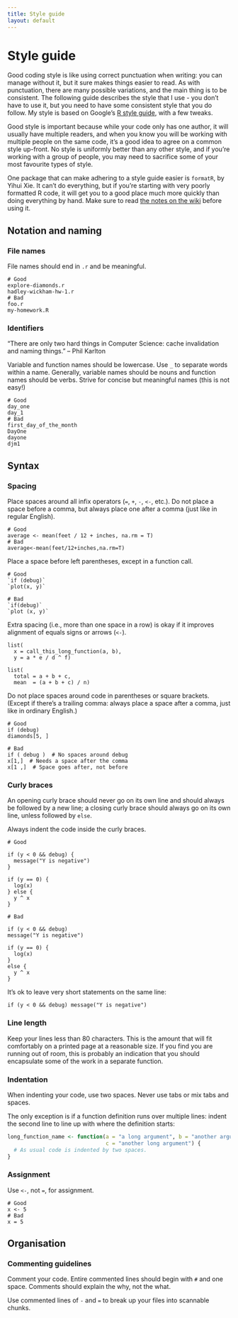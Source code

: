 ```yaml
---
title: Style guide
layout: default
---
```


# Style guide

Good coding style is like using correct punctuation when writing: you can manage without it, but it sure makes things easier to read. As with punctuation, there are many possible variations, and the main thing is to be consistent. The following guide describes the style that I use - you don't have to use it, but you need to have some consistent style that you do follow.  My style is  based on Google's [R style guide][1], with a few tweaks.

Good style is important because while your code only has one author, it will usually have multiple readers, and when you know you will be working with multiple people on the same code, it's a good idea to agree on a common style up-front.  No style is uniformly better than any other style, and if you're working with a group of people, you may need to sacrifice some of your most favourite types of style.

One package that can make adhering to a style guide easier is `formatR`, by Yihui Xie.  It can't do everything, but if you're starting with very poorly formatted R code, it will get you to a good place much more quickly than doing everything by hand.  Make sure to read [the notes on the wiki](https://github.com/yihui/formatR/wiki) before using it.

## Notation and naming

### File names

File names should end in `.r` and be meaningful.

    # Good
    explore-diamonds.r
    hadley-wickham-hw-1.r
    # Bad
    foo.r
    my-homework.R

### Identifiers

"There are only two hard things in Computer Science: cache invalidation and naming things." -- Phil Karlton

Variable and function names should be lowercase. Use `_` to separate words within a name. Generally, variable names should be nouns and function names should be verbs. Strive for concise but meaningful names (this is not easy!)

    # Good
    day_one
    day_1
    # Bad
    first_day_of_the_month
    DayOne
    dayone
    djm1

## Syntax

### Spacing

Place spaces around all infix operators (`=`, `+`, `-`, `<-`, etc.). Do not place a space before a comma, but always place one after a comma (just like in regular English).

    # Good
    average <- mean(feet / 12 + inches, na.rm = T)
    # Bad
    average<-mean(feet/12+inches,na.rm=T)

Place a space before left parentheses, except in a function call.

    # Good
    `if (debug)`
    `plot(x, y)`

    # Bad
    `if(debug)`
    `plot (x, y)`

Extra spacing (i.e., more than one space in a row) is okay if it improves alignment of equals signs or arrows (`<-`).

    list(
      x = call_this_long_function(a, b), 
      y = a * e / d ^ f)
    
    list(
      total = a + b + c, 
      mean  = (a + b + c) / n)

Do not place spaces around code in parentheses or square brackets. (Except if there's a trailing comma: always place a space after a comma, just like in ordinary English.)

    # Good
    if (debug)
    diamonds[5, ]

    # Bad
    if ( debug )  # No spaces around debug
    x[1,]  # Needs a space after the comma
    x[1 ,]  # Space goes after, not before

### Curly braces

An opening curly brace should never go on its own line and should always be followed by a new line; a closing curly brace should always go on its own line, unless followed by `else`.

Always indent the code inside the curly braces.

    # Good

    if (y < 0 && debug) {
      message("Y is negative")
    }
    
    if (y == 0) {
      log(x)
    } else {
      y ^ x
    }

    # Bad

    if (y < 0 && debug)
    message("Y is negative")
    
    if (y == 0) {
      log(x)
    } 
    else {
      y ^ x
    }

It's ok to leave very short statements on the same line:

    if (y < 0 && debug) message("Y is negative")    

### Line length

Keep your lines less than 80 characters. This is the amount that will fit comfortably on a printed page at a reasonable size. If you find you are running out of room, this is probably an indication that you should encapsulate some of the work in a separate function.

### Indentation

When indenting your code, use two spaces. Never use tabs or mix tabs and spaces.

The only exception is if a function definition runs over multiple lines: indent the second line to line up with where the definition starts:

```R
long_function_name <- function(a = "a long argument", b = "another argument",
                               c = "another long argument") {
  # As usual code is indented by two spaces.
}
```

### Assignment

Use `<-`, not `=`, for assignment.

    # Good
    x <- 5
    # Bad
    x = 5

## Organisation

### Commenting guidelines

Comment your code. Entire commented lines should begin with `#` and one space. Comments should explain the why, not the what.

Use commented lines of `-` and `=` to break up your files into scannable chunks.

 [1]: http://google-styleguide.googlecode.com/svn/trunk/google-r-style.html

